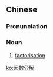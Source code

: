 {{also|因数分解}}
==Chinese==
{{zh-forms|s=因数分解|type=22}}
{{wikipedia|lang=zh}}

===Pronunciation===
{{zh-pron
|m=yīnshù fēnjiě
|c=jan1 sou3 fan1 gaai2
|cat=n
}}

===Noun===
{{zh-noun}}

# {{lb|zh|maths}} [[factorisation]]

[[ko:因數分解]]